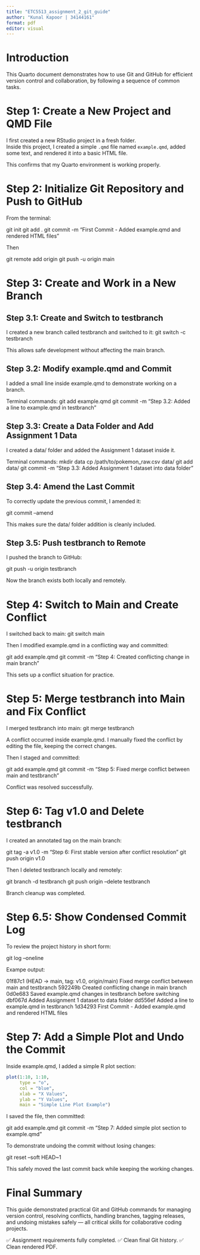 ```yaml
---
title: "ETC5513_assignment_2_git_guide"
author: "Kunal Kapoor | 34144161"
format: pdf
editor: visual
---
```

# Introduction

This Quarto document demonstrates how to use Git and GitHub for efficient version control and collaboration, by following a sequence of common tasks.

# Step 1: Create a New Project and QMD File

I first created a new RStudio project in a fresh folder.  
Inside this project, I created a simple `.qmd` file named `example.qmd`, added some text, and rendered it into a basic HTML file.

This confirms that my Quarto environment is working properly.

# Step 2: Initialize Git Repository and Push to GitHub

From the terminal:

git init
git add .
git commit -m "First Commit - Added example.qmd and rendered HTML files"

Then 

git remote add origin <your-repo-link>
git push -u origin main


# Step 3: Create and Work in a New Branch

## Step 3.1: Create and Switch to testbranch

I created a new branch called testbranch and switched to it:
git switch -c testbranch

This allows safe development without affecting the main branch.

## Step 3.2: Modify example.qmd and Commit

I added a small line inside example.qmd to demonstrate working on a branch.

Terminal commands:
git add example.qmd
git commit -m "Step 3.2: Added a line to example.qmd in testbranch"

## Step 3.3: Create a Data Folder and Add Assignment 1 Data

I created a data/ folder and added the Assignment 1 dataset inside it.

Terminal commands:
mkdir data
cp /path/to/pokemon_raw.csv data/
git add data/
git commit -m "Step 3.3: Added Assignment 1 dataset into data folder"

## Step 3.4: Amend the Last Commit

To correctly update the previous commit, I amended it:

git commit --amend

This makes sure the data/ folder addition is cleanly included.

## Step 3.5: Push testbranch to Remote

I pushed the branch to GitHub:

git push -u origin testbranch

Now the branch exists both locally and remotely.


# Step 4: Switch to Main and Create Conflict

I switched back to main:
git switch main

Then I modified example.qmd in a conflicting way and committed:

git add example.qmd
git commit -m "Step 4: Created conflicting change in main branch"

This sets up a conflict situation for practice.

# Step 5: Merge testbranch into Main and Fix Conflict

I merged testbranch into main:
git merge testbranch 

A conflict occurred inside example.qmd.
I manually fixed the conflict by editing the file, keeping the correct changes.

Then I staged and committed:

git add example.qmd
git commit -m "Step 5: Fixed merge conflict between main and testbranch"

Conflict was resolved successfully.

# Step 6: Tag v1.0 and Delete testbranch

I created an annotated tag on the main branch:

git tag -a v1.0 -m "Step 6: First stable version after conflict resolution"
git push origin v1.0

Then I deleted testbranch locally and remotely:

git branch -d testbranch
git push origin --delete testbranch

 Branch cleanup was completed.
 
 
# Step 6.5: Show Condensed Commit Log

To review the project history in short form:

git log --oneline

Exampe output: 

01f87c1 (HEAD -> main, tag: v1.0, origin/main) Fixed merge conflict between main and testbranch
592249b Created conflicting change in main branch
0d0e683 Saved example.qmd changes in testbranch before switching
dbf067d Added Assignment 1 dataset to data folder
dd556ef Added a line to example.qmd in testbranch
1d34293 First Commit - Added example.qmd and rendered HTML files

# Step 7: Add a Simple Plot and Undo the Commit

Inside example.qmd, I added a simple R plot section:

```r
plot(1:10, 1:10,
     type = "o",
     col = "blue",
     xlab = "X Values",
     ylab = "Y Values",
     main = "Simple Line Plot Example")
```
I saved the file, then committed:

git add example.qmd
git commit -m "Step 7: Added simple plot section to example.qmd"

To demonstrate undoing the commit without losing changes:

git reset --soft HEAD~1


This safely moved the last commit back while keeping the working changes.

# Final Summary 

This guide demonstrated practical Git and GitHub commands for managing version control, resolving conflicts, handling branches, tagging releases, and undoing mistakes safely — all critical skills for collaborative coding projects.

✅ Assignment requirements fully completed.
✅ Clean final Git history.
✅ Clean rendered PDF.
